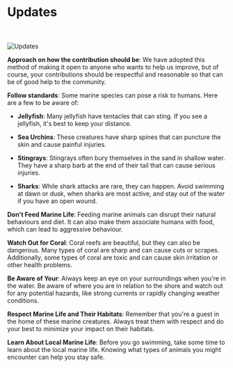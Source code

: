 
# Updates

<br></br>
<Image src="https://i.imgur.com/0PoO8up.jpeg" alt="Updates" width={500} height={500} />


**Approach on how the contribution should be**: We have adopted this method of making it open to anyone who wants to help us improve, but of course, your contributions should be respectful and reasonable so that can be of good help to the community.

**Follow standards**: Some marine species can pose a risk to humans. Here are a few to be aware of:

   - **Jellyfish**: Many jellyfish have tentacles that can sting. If you see a jellyfish, it's best to keep your distance.

   - **Sea Urchins**: These creatures have sharp spines that can puncture the skin and cause painful injuries.

   - **Stingrays**: Stingrays often bury themselves in the sand in shallow water. They have a sharp barb at the end of their tail that can cause serious injuries.

   - **Sharks**: While shark attacks are rare, they can happen. Avoid swimming at dawn or dusk, when sharks are most active, and stay out of the water if you have an open wound.

**Don't Feed Marine Life**: Feeding marine animals can disrupt their natural behaviours and diet. It can also make them associate humans with food, which can lead to aggressive behaviour.

**Watch Out for Coral**: Coral reefs are beautiful, but they can also be dangerous. Many types of coral are sharp and can cause cuts or scrapes. Additionally, some types of coral are toxic and can cause skin irritation or other health problems.

**Be Aware of Your**: Always keep an eye on your surroundings when you're in the water. Be aware of where you are in relation to the shore and watch out for any potential hazards, like strong currents or rapidly changing weather conditions.

**Respect Marine Life and Their Habitats**: Remember that you're a guest in the home of these marine creatures. Always treat them with respect and do your best to minimize your impact on their habitats.

**Learn About Local Marine Life**: Before you go swimming, take some time to learn about the local marine life. Knowing what types of animals you might encounter can help you stay safe.
